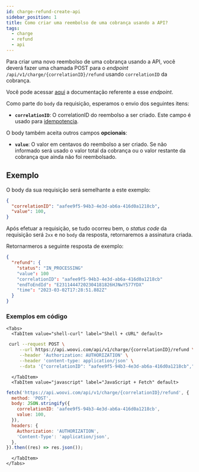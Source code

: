 ```yaml
---
id: charge-refund-create-api
sidebar_position: 1
title: Como criar uma reembolso de uma cobrança usando a API?
tags:
  - charge
  - refund
  - api
---
```



Para criar uma novo reembolso de uma cobrança usando a API, você deverá fazer uma chamada POST para o _endpoint_ `/api/v1/charge/{correlationID}/refund` usando `correlationID` da cobrança.

Você pode acessar [aqui](https://developers.woovi.com/api#tag/charge-refund/paths/~1api~1v1~1charge~1%7Bid%7D~1refund/post) a documentação referente a esse _endpoint_.

Como parte do `body` da requisição, esperamos o envio dos seguintes itens:

- **`correlationID`**: O correlationID do reembolso a ser criado. Este campo é usado para [idempotencia](../concepts/idempotence.md).

O body também aceita outros campos **opcionais**:

- **`value`**: O valor em centavos do reembolso a ser criado. Se não informado será usado o valor total da cobrança ou o valor restante da cobrança que ainda não foi reembolsado.

## Exemplo

O body da sua requisição será semelhante a este exemplo:

```json
{
  "correlationID": "aafee9f5-94b3-4e3d-ab6a-416d0a1218cb",
  "value": 100,
}
```

Após efetuar a requisição, se tudo ocorreu bem, o _status code_ da requisição será `2xx` e no `body` da resposta, retornaremos a assinatura criada.

Retornarmeros a seguinte resposta de exemplo:

```json
{
  "refund": {
    "status": "IN_PROCESSING"
    "value": 100
    "correlationID": "aafee9f5-94b3-4e3d-ab6a-416d0a1218cb"
    "endToEndId": "E23114447202304181826HJNwY577YDX"
    "time": "2023-03-02T17:28:51.882Z"
  }
}
```

### Exemplos em código

```mdx-code-block
<Tabs>
  <TabItem value="shell-curl" label="Shell + cURL" default>
```

```sh
 curl --request POST \
     --url https://api.woovi.com/api/v1/charge/{correlationID}/refund \
     --header 'Authorization: AUTHORIZATION' \
     --header 'content-type: application/json' \
     --data '{"correlationID": "aafee9f5-94b3-4e3d-ab6a-416d0a1218cb","value": 100}'
```

```mdx-code-block
  </TabItem>
  <TabItem value="javascript" label="JavaScript + Fetch" default>
```

```js
fetch('https://api.woovi.com/api/v1/charge/{correlationID}/refund', {
  method: 'POST',
  body: JSON.stringify({
    correlationID: 'aafee9f5-94b3-4e3d-ab6a-416d0a1218cb',
    value: 100,
  }),
  headers: {
    Authorization: 'AUTHORIZATION',
    'Content-Type': 'application/json',
  },
}).then((res) => res.json());
```

```mdx-code-block
  </TabItem>
</Tabs>
```
